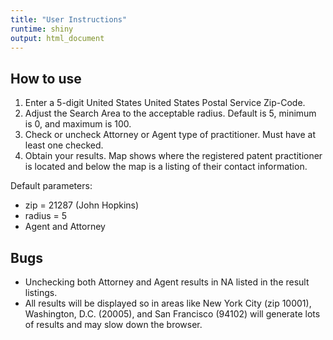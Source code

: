 ```yaml
---
title: "User Instructions"
runtime: shiny
output: html_document
---
```


## How to use

1. Enter a 5-digit United States United States Postal Service Zip-Code.
2. Adjust the Search Area to the acceptable radius. Default is 5, minimum is 0, and maximum is 100.
3. Check or uncheck Attorney or Agent type of practitioner. Must have at least one checked.
4. Obtain your results. Map shows where the registered patent practitioner is located and below the map is a listing of their contact information.

Default parameters:

* zip = 21287 (John Hopkins)
* radius = 5
* Agent and Attorney

## Bugs

* Unchecking both Attorney and Agent results in NA listed in the result listings.
* All results will be displayed so in areas like New York City (zip 10001), Washington, D.C. (20005), and San Francisco (94102) will generate lots of results and may slow down the browser.